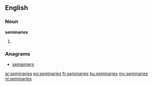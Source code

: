 ==English==

===Noun===
'''seminaries'''

# {{plural of|seminary}}

===Anagrams===
* [[semainiers#English|semainiers]]

[[ar:seminaries]]
[[eo:seminaries]]
[[fr:seminaries]]
[[ku:seminaries]]
[[my:seminaries]]
[[nl:seminaries]]